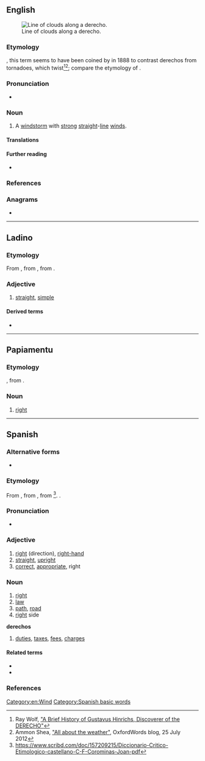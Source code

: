 ==English==
[[File:DangerousShelfCloud.jpg|thumb|Line of clouds along a derecho.]]

===Etymology===
{{bor|en|es|derecho||straight}}, this term seems to have been coined by {{w|Gustavus Detlef Hinrichs}} in 1888 to contrast derechos from tornadoes, which twist<ref>Ray Wolf, [http://www.crh.noaa.gov/dvn/?n=hinrichs "A Brief History of Gustavus Hinrichs, Discoverer of the DERECHO"]</ref><ref>Ammon Shea, [http://blog.oxforddictionaries.com/2012/07/all-about-the-weather/ "All about the weather"], OxfordWords blog, 25 July 2012</ref>; compare the etymology of {{m|en|tornado}}.

===Pronunciation===
* {{a|US}} {{IPA|/dəˈɹeɪ.tʃoʊ/|lang=en}}

===Noun===
{{en-noun}}

# {{lb|en|US}} A [[windstorm]] with [[strong]] [[straight]]-[[line]] [[wind]]s.

====Translations====
{{trans-top|windstorm with strong straight-line winds}}
{{trans-mid}}
{{trans-bottom}}

====Further reading====
* {{pedialite|derecho}}

===References===
<references/>

===Anagrams===
* {{anagrams|en|chordee|cohered|heredoc|ochered}}

[[Category:en:Wind]]

----

==Ladino==

===Etymology===
From {{inh|lad|osp|-}}, from {{inh|lad|VL.|*dērēctus}}, from {{inh|lad|la|dīrectus}}.

===Adjective===
{{lad-adj|l|g=m|f=derecha}}

# [[straight]], [[simple]]

====Derived terms====
* {{l|lad|enderechar|sc=Latn}}

----

==Papiamentu==

===Etymology===
{{bor|pap|es|derecho}}, from {{der|pap|la|dīrectus}}.

===Noun===
{{head|pap|noun}}

# [[right]] {{rfgloss|pap}}

----

==Spanish==

===Alternative forms===
* {{l|es|drecho}} {{qualifier|obsolete, regional}}

===Etymology===
From {{inh|es|osp|-}}, from {{inh|es|VL.|*dērēctus}}, from {{inh|es|la|dīrectus}}<ref>https://www.scribd.com/doc/157209215/Diccionario-Critico-Etimologico-castellano-C-F-Corominas-Joan-pdf</ref>. {{etymtwin|lang=es}} {{m|es|directo}}.

===Pronunciation===
* {{IPA|/deˈɾe.tʃo/|lang=es}}

===Adjective===
{{es-adj|f=derecha}}

# [[right]] (direction), [[right-hand]]
# [[straight]], [[upright]]
# [[correct]], [[appropriate]], right {{gloss|correct}}

===Noun===
{{es-noun|m}}

# [[right]] {{gloss|direction, entitlement}}
# [[law]]
# [[path]], [[road]]
# [[right]] side
'''derechos''' {{g|m-p}}
# [[duties]], [[tax]]es, [[fee]]s, [[charge]]s

====Related terms====
* {{l|es|derecha|g=f}}
* {{l|es|derechura}}

===References===
<references/>

[[Category:Spanish basic words]]